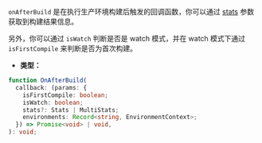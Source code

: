 `onAfterBuild` 是在执行生产环境构建后触发的回调函数，你可以通过 [stats](https://rspack.dev/api/javascript-api/stats) 参数获取到构建结果信息。

另外，你可以通过 `isWatch` 判断是否是 watch 模式，并在 watch 模式下通过 `isFirstCompile` 来判断是否为首次构建。

- **类型：**

```ts
function OnAfterBuild(
  callback: (params: {
    isFirstCompile: boolean;
    isWatch: boolean;
    stats?: Stats | MultiStats;
    environments: Record<string, EnvironmentContext>;
  }) => Promise<void> | void,
): void;
```
